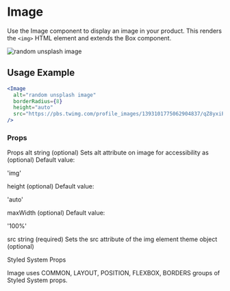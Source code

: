 # Image

Use the Image component to display an image in your product. This renders the `<img>` HTML element and extends the Box component.


<Image
  alt="random unsplash image"
  borderRadius={8}
  height="auto"
  src="https://pbs.twimg.com/profile_images/1393101775062904837/qZ8yxiPY_400x400.jpg"
/>

## Usage Example

```jsx
<Image
  alt="random unsplash image"
  borderRadius={8}
  height="auto"
  src="https://pbs.twimg.com/profile_images/1393101775062904837/qZ8yxiPY_400x400.jpg"
/>
```

### Props

Props
alt
string
(optional)
Sets alt attribute on image for accessibility
as
(optional)
Default value:

'img'

height
(optional)
Default value:

'auto'

maxWidth
(optional)
Default value:

'100%'

src
string
(required)
Sets the src attribute of the img element
theme
object
(optional)

Styled System Props

Image uses COMMON, LAYOUT, POSITION, FLEXBOX, BORDERS groups of Styled System props.